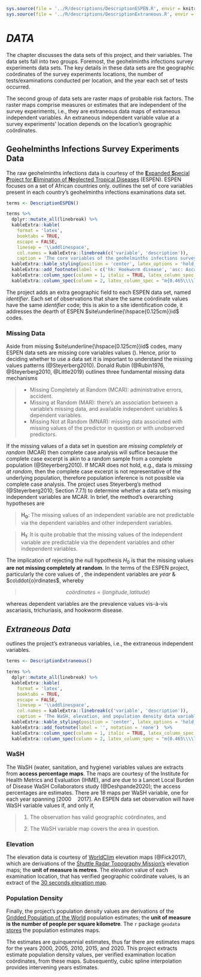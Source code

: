 
```r
sys.source(file = '../R/descriptions/DescriptionESPEN.R', envir = knitr::knit_global())
sys.source(file = '../R/descriptions/DescriptionExtraneous.R', envir = knitr::knit_global())
```

# *DATA* \label{chapter:data}

The chapter discusses the data sets of this project, and their variables.  The data sets fall into two groups.  Foremost, the geohelminths infections survey experiments data sets.  The key details in these data sets are the geographic co&ouml;rdinates of the survey experiments locations, the number of tests/examinations conducted per location, and the year each set of tests occurred.

The second group of data sets are raster maps of probable risk factors.  The raster maps comprise measures or estimates that are independent of the survey experiments, i.e., they are extraneous data maps of extraneous independent variables.  An extraneous independent variable value at a survey experiments' location depends on the location's geographic co&ouml;rdinates.

## Geohelminths Infections Survey Experiments Data

The raw geohelminths infections data is courtesy of the [**E**xpanded **S**pecial **P**roject for **E**limination of **N**eglected Tropical Diseases](https://espen.afro.who.int) (ESPEN).  ESPEN focuses on a set of African countries only.  \cref{tab:T0002} outlines the set of core variables present in each country's geohelminths infections examinations data set.

```r

terms <- DescriptionESPEN()

terms %>%
  dplyr::mutate_all(linebreak) %>%
  kableExtra::kable(
    format = 'latex',
    booktabs = TRUE,
    escape = FALSE,
    linesep = '\\addlinespace',
    col.names = kableExtra::linebreak(c('variable', 'description')),
    caption = 'The core variables of the geohelminths infections survey experiments data sets. Data Source: \\href{https://espen.afro.who.int}{ESPEN} (Expanded Special Project for Elimination of Neglected Tropical Diseases)') %>%
  kableExtra::kable_styling(position = 'center', latex_options = 'hold_position', font_size = 7, full_width = FALSE) %>%
  kableExtra::add_footnote(label = c('hk: Hookworm disease', 'asc: Ascariasis', 'tt: Trichuriasis'), notation = 'number')  %>%
  kableExtra::column_spec(column = 1, italic = TRUE, latex_column_spec = "l") %>%
  kableExtra::column_spec(column = 2, latex_column_spec = "m{0.465\\\\linewidth}l", latex_valign = 'm')

```

The project adds an extra geographic field to each ESPEN data set, named $identifier$.  Each set of observations that share the same co&ouml;rdinate values have the same $identifier$ code; this is akin to a site identification code, it addresses the dearth of ESPEN $site\underline{\hspace{0.125cm}}id$ codes.

### Missing Data

Aside from missing $site\underline{\hspace{0.125cm}}id$ codes, many ESPEN data sets are missing core variables values (\cref{tab:T0002}).  Hence, prior to deciding whether to use a data set it is important to understand the missing values patterns (@Steyerberg2010). Donald Rubin (@Rubin1976, @Steyerberg2010, @Little2019) outlines three fundamental missing data mechanisms

> * Missing Completely at Random (MCAR): administrative errors, accident.
> * Missing at Random (MAR): there's an association between a variable's missing data, and available independent variables & dependent variables.
> * Missing Not at Random (MNAR): missing data associated with missing values of the predictor in question or with unobserved predictors.

If the missing values of a data set in question are *missing completely at random* (MCAR) then complete case analysis will suffice because the complete case excerpt is akin to a random sample from a complete population (@Steyerberg2010).  If MCAR does not hold, e.g., data is *missing at random*, then the complete case excerpt is not representative of the underlying population, therefore population inference is not possible via complete case analysis.  The project uses Steyerberg's method (@Steyerberg2010, Section 7.7.1) to determine whether a data set's missing independent variables are MCAR.  In brief, the method's overarching hypotheses are

> $\mathbf{H_{0}}$: The missing values of an independent variable are not predictable via the dependent variables and other independent variables.

> $\mathbf{H_{1}}$: It is quite probable that the missing values of the independent variable are predictable via the dependent variables and other independent variables.

The implication of rejecting the null hypothesis $H_{0}$ is that the missing values **are not missing completely at random**.  In the terms of the ESPEN project, particularly the core values of \cref{tab:T0002}, the independent variables are $year$ & $co\ddot{o}rdinates$, whereby

> $$\textit{co\"{o}rdinates} = (\textit{longitude}, \textit{latitude})$$

\noindent whereas dependent variables are the prevalence values vis-&agrave;-vis ascariasis, trichuriasis, and hookworm disease.

\vspace{20pt}

## *Extraneous Data*

\cref{tab:T0003} outlines the project's extraneous variables, i.e., the extraneous independent variables.


```r

terms <- DescriptionExtraneous()

terms %>%
  dplyr::mutate_all(linebreak) %>%
  kableExtra::kable(
    format = 'latex',
    booktabs = TRUE,
    escape = FALSE,
    linesep = '\\addlinespace',
    col.names = kableExtra::linebreak(c('variable', 'description')),
    caption = 'The WaSH, elevation, and population density data variables.') %>%
  kableExtra::kable_styling(position = 'center', latex_options = 'hold_position', font_size = 7, full_width = FALSE) %>%
  kableExtra::add_footnote(label = '', notation = 'none')  %>%
  kableExtra::column_spec(column = 1, italic = TRUE, latex_column_spec = "l") %>%
  kableExtra::column_spec(column = 2, latex_column_spec = "m{0.465\\\\linewidth}l", latex_valign = 'm')

```



### WaSH

The WaSH (water, sanitation, and hygiene) variables values are extracts from **access percentage maps**.  The maps are courtesy of the Institute for Health Metrics and Evaluation (IHME), and are due to a Lancet Local Burden of Disease WaSH Collaborators study (@Deshpande2020); the access percentages are estimates.  There are $18$ maps per WaSH variable, one for each year spanning $[2000 \quad 2017]$.  An ESPEN data set observation will have WaSH variable values if, and only if,

> 1. The observation has valid geographic co&ouml;rdinates, and
>
> 2. The WaSH variable map covers the area in question.

\vspace{10pt}

### Elevation

The elevation data is courtesy of [WorldClim](https://worldclim.org/data/worldclim21.html) elevation maps (@Fick2017), which are derivations of the [Shuttle Radar Topography Mission's](https://lpdaac.usgs.gov/products/srtmgl1v003/) elevation maps; the **unit of measure is metres**.  The elevation value of each examination location, that has verified geographic co&ouml;rdinate values, is an extract of the [$30$ seconds elevation map](https://biogeo.ucdavis.edu/data/worldclim/v2.1/base/wc2.1_30s_elev.zip).


### Population Density

Finally, the project's population density values are derivations of the [Gridded Population of the World](https://sedac.ciesin.columbia.edu/data/collection/gpw-v4) population estimates; the **unit of measure is the number of people per square kilometre**.  The `r` package `geodata` [stores](https://geodata.ucdavis.edu/geodata/pop/) the population estimates maps.

The estimates are quinquennial estimates, thus far there are estimates maps for the years $2000$, $2005$, $2010$, $2015$, and $2020$.  This project extracts estimate population density values, per verified examination location co&ouml;rdinates, from these maps.  Subsequently, cubic spline interpolation provides intervening years estimates.









